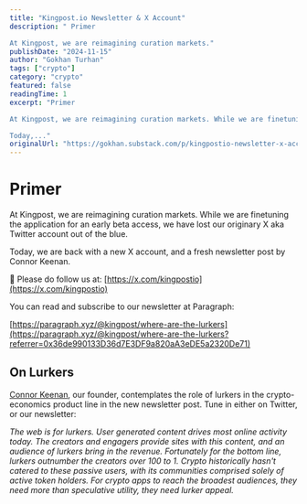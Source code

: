```yaml
---
title: "Kingpost.io Newsletter & X Account"
description: " Primer

At Kingpost, we are reimagining curation markets."
publishDate: "2024-11-15"
author: "Gokhan Turhan"
tags: ["crypto"]
category: "crypto"
featured: false
readingTime: 1
excerpt: "Primer

At Kingpost, we are reimagining curation markets. While we are finetuning the application for an early beta access, we have lost our originary X aka Twitter account out of the blue.

Today,..."
originalUrl: "https://gokhan.substack.com/p/kingpostio-newsletter-x-account"
---
```


# Primer

At Kingpost, we are reimagining curation markets. While we are finetuning the application for an early beta access, we have lost our originary X aka Twitter account out of the blue.

Today, we are back with a new X account, and a fresh newsletter post by Connor Keenan.

🤴 Please do follow us at: [https://x.com/kingpostio](https://x.com/kingpostio)

You can read and subscribe to our newsletter at Paragraph:

[https://paragraph.xyz/@kingpost/where-are-the-lurkers](https://paragraph.xyz/@kingpost/where-are-the-lurkers?referrer=0x36de990133D36d7E3DF9a820aA3eDE5a2320De71)

## On Lurkers

[Connor Keenan](https://twitter.com/ConnorOnChain), our founder, contemplates the role of lurkers in the crypto-economics product line in the new newsletter post. Tune in either on Twitter, or our newsletter:

*The web is for lurkers. User generated content drives most online activity today. The creators and engagers provide sites with this content, and an audience of lurkers bring in the revenue. Fortunately for the bottom line, lurkers outnumber the creators over 100 to 1. Crypto historically hasn't catered to these passive users, with its communities comprised solely of active token holders. For crypto apps to reach the broadest audiences, they need more than speculative utility, they need lurker appeal.*